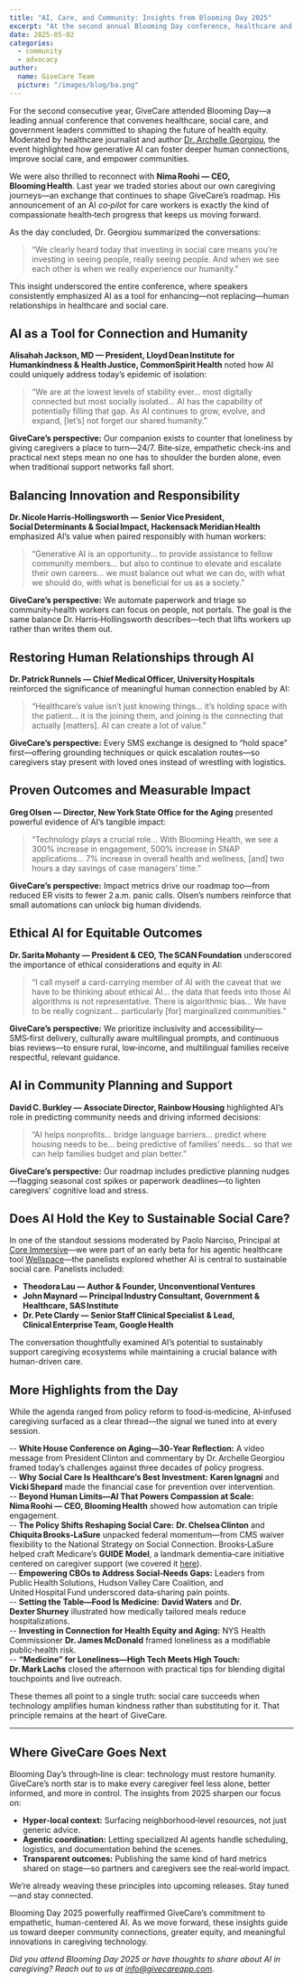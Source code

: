 ```yaml
---
title: "AI, Care, and Community: Insights from Blooming Day 2025"
excerpt: "At the second annual Blooming Day conference, healthcare and social care leaders discussed how generative AI can deepen human connections and advance health equity."
date: 2025-05-02
categories:
  - community
  - advocacy
author:
  name: GiveCare Team
  picture: "/images/blog/ba.png"
---
```


For the second consecutive year, GiveCare attended Blooming Day—a leading annual conference that convenes healthcare, social care, and government leaders committed to shaping the future of health equity. Moderated by healthcare journalist and author [Dr. Archelle Georgiou](https://www.archellemd.com/), the event highlighted how generative AI can foster deeper human connections, improve social care, and empower communities.

We were also thrilled to reconnect with **Nima Roohi — CEO, Blooming Health**. Last year we traded stories about our own caregiving journeys—an exchange that continues to shape GiveCare’s roadmap. His announcement of an AI *co‑pilot* for care workers is exactly the kind of compassionate health‑tech progress that keeps us moving forward.

As the day concluded, Dr. Georgiou summarized the conversations:

> “We clearly heard today that investing in social care means you’re investing in seeing people, really seeing people. And when we see each other is when we really experience our humanity.”

This insight underscored the entire conference, where speakers consistently emphasized AI as a tool for enhancing—not replacing—human relationships in healthcare and social care.

## AI as a Tool for Connection and Humanity

**Alisahah Jackson, MD — President, Lloyd Dean Institute for Humankindness & Health Justice, CommonSpirit Health** noted how AI could uniquely address today’s epidemic of isolation:

> “We are at the lowest levels of stability ever... most digitally connected but most socially isolated... AI has the capability of potentially filling that gap. As AI continues to grow, evolve, and expand, [let’s] not forget our shared humanity.”


**GiveCare’s perspective:** Our companion exists to counter that loneliness by giving caregivers a place to turn—24/7. Bite‑size, empathetic check‑ins and practical next steps mean no one has to shoulder the burden alone, even when traditional support networks fall short.
## Balancing Innovation and Responsibility

**Dr. Nicole Harris‑Hollingsworth — Senior Vice President, Social Determinants & Social Impact, Hackensack Meridian Health** emphasized AI’s value when paired responsibly with human workers:

> “Generative AI is an opportunity... to provide assistance to fellow community members... but also to continue to elevate and escalate their own careers... we must balance out what we can do, with what we should do, with what is beneficial for us as a society.”


**GiveCare’s perspective:** We automate paperwork and triage so community‑health workers can focus on people, not portals. The goal is the same balance Dr. Harris‑Hollingsworth describes—tech that lifts workers up rather than writes them out.
## Restoring Human Relationships through AI

**Dr. Patrick Runnels — Chief Medical Officer, University Hospitals** reinforced the significance of meaningful human connection enabled by AI:

> “Healthcare’s value isn’t just knowing things... it’s holding space with the patient... it is the joining them, and joining is the connecting that actually [matters]. AI can create a lot of value.”


**GiveCare’s perspective:** Every SMS exchange is designed to “hold space” first—offering grounding techniques or quick escalation routes—so caregivers stay present with loved ones instead of wrestling with logistics.
## Proven Outcomes and Measurable Impact

**Greg Olsen — Director, New York State Office for the Aging** presented powerful evidence of AI’s tangible impact:

> “Technology plays a crucial role... With Blooming Health, we see a 300% increase in engagement, 500% increase in SNAP applications... 7% increase in overall health and wellness, [and] two hours a day savings of case managers’ time.”


**GiveCare’s perspective:** Impact metrics drive our roadmap too—from reduced ER visits to fewer 2 a.m. panic calls. Olsen’s numbers reinforce that small automations can unlock big human dividends.
## Ethical AI for Equitable Outcomes

**Dr. Sarita Mohanty — President & CEO, The SCAN Foundation** underscored the importance of ethical considerations and equity in AI:

> “I call myself a card-carrying member of AI with the caveat that we have to be thinking about ethical AI... the data that feeds into those AI algorithms is not representative. There is algorithmic bias... We have to be really cognizant... particularly [for] marginalized communities.”


**GiveCare’s perspective:** We prioritize inclusivity and accessibility—SMS‑first delivery, culturally aware multilingual prompts, and continuous bias reviews—to ensure rural, low‑income, and multilingual families receive respectful, relevant guidance.
## AI in Community Planning and Support

**David C. Burkley — Associate Director, Rainbow Housing** highlighted AI’s role in predicting community needs and driving informed decisions:

> “AI helps nonprofits... bridge language barriers... predict where housing needs to be... being predictive of families’ needs... so that we can help families budget and plan better.”


**GiveCare’s perspective:** Our roadmap includes predictive planning nudges—flagging seasonal cost spikes or paperwork deadlines—to lighten caregivers’ cognitive load and stress.
## Does AI Hold the Key to Sustainable Social Care?

In one of the standout sessions moderated by Paolo Narciso, Principal at [Core Immersive](https://www.coreimmersive.com)—we were part of an early beta for his agentic healthcare tool [Wellspace](https://wellspace.peoplecare.ai)—the panelists explored whether AI is central to sustainable social care. Panelists included:

- **Theodora Lau — Author & Founder, Unconventional Ventures**
- **John Maynard — Principal Industry Consultant, Government & Healthcare, SAS Institute**
- **Dr. Pete Clardy — Senior Staff Clinical Specialist & Lead, Clinical Enterprise Team, Google Health**

The conversation thoughtfully examined AI’s potential to sustainably support caregiving ecosystems while maintaining a crucial balance with human-driven care.

## More Highlights from the Day

While the agenda ranged from policy reform to food‑is‑medicine, AI‑infused caregiving surfaced as a clear thread—the signal we tuned into at every session.

-- **White House Conference on Aging—30‑Year Reflection:** A video message from President Clinton and commentary by Dr. Archelle Georgiou framed today’s challenges against three decades of policy progress.  
-- **Why Social Care Is Healthcare’s Best Investment:** **Karen Ignagni** and **Vicki Shepard** made the financial case for prevention over intervention.  
-- **Beyond Human Limits—AI That Powers Compassion at Scale:** **Nima Roohi — CEO, Blooming Health** showed how automation can triple engagement.  
-- **The Policy Shifts Reshaping Social Care:** **Dr. Chelsea Clinton** and **Chiquita Brooks‑LaSure** unpacked federal momentum—from CMS waiver flexibility to the National Strategy on Social Connection. Brooks‑LaSure helped craft Medicare’s **GUIDE Model**, a landmark dementia‑care initiative centered on caregiver support (we covered it [here](/words/24-guide)).  
-- **Empowering CBOs to Address Social‑Needs Gaps:** Leaders from Public Health Solutions, Hudson Valley Care Coalition, and United Hospital Fund underscored data‑sharing pain points.  
-- **Setting the Table—Food Is Medicine:** **David Waters** and **Dr. Dexter Shurney** illustrated how medically tailored meals reduce hospitalizations.  
-- **Investing in Connection for Health Equity and Aging:** NYS Health Commissioner **Dr. James McDonald** framed loneliness as a modifiable public‑health risk.  
-- **“Medicine” for Loneliness—High Tech Meets High Touch:** **Dr. Mark Lachs** closed the afternoon with practical tips for blending digital touchpoints and live outreach.  

These themes all point to a single truth: social care succeeds when technology amplifies human kindness rather than substituting for it. That principle remains at the heart of GiveCare.

---

## Where GiveCare Goes Next

Blooming Day’s through‑line is clear: technology must restore humanity. GiveCare’s north star is to make every caregiver feel less alone, better informed, and more in control. The insights from 2025 sharpen our focus on:

- **Hyper‑local context:** Surfacing neighborhood‑level resources, not just generic advice.  
- **Agentic coordination:** Letting specialized AI agents handle scheduling, logistics, and documentation behind the scenes.  
- **Transparent outcomes:** Publishing the same kind of hard metrics shared on stage—so partners and caregivers see the real‑world impact.

We’re already weaving these principles into upcoming releases. Stay tuned—and stay connected.

Blooming Day 2025 powerfully reaffirmed GiveCare’s commitment to empathetic, human-centered AI. As we move forward, these insights guide us toward deeper community connections, greater equity, and meaningful innovations in caregiving technology.

*Did you attend Blooming Day 2025 or have thoughts to share about AI in caregiving? Reach out to us at [info@givecareapp.com](mailto:info@givecareapp.com).*